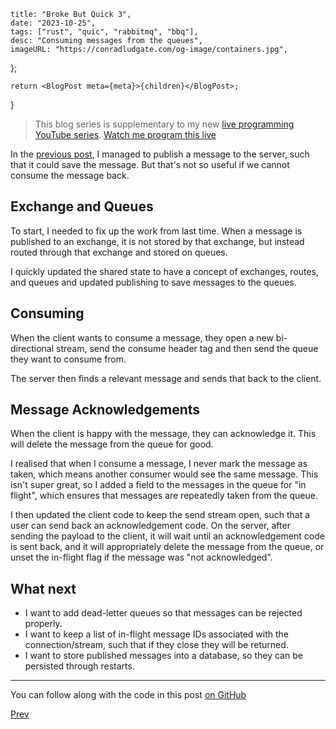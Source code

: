     title: "Broke But Quick 3",
    date: "2023-10-25",
    tags: ["rust", "quic", "rabbitmq", "bbq"],
    desc: "Consuming messages from the queues",
    imageURL: "https://conradludgate.com/og-image/containers.jpg",
};

    return <BlogPost meta={meta}>{children}</BlogPost>;
}

> This blog series is supplementary to my new [live programming YouTube series](https://www.youtube.com/playlist?list=PLviKKZqzhk18R69OM7EtMHGrKXCHHfdfl).
> [Watch me program this live](https://youtu.be/76zgCIgqMJM)

In the [previous post](/posts/bbq2), I managed to publish a message to the server, such that it could save the message.
But that's not so useful if we cannot consume the message back.

## Exchange and Queues

To start, I needed to fix up the work from last time. When a message is published to an exchange,
it is not stored by that exchange, but instead routed through that exchange and stored on queues.

I quickly updated the shared state to have a concept of exchanges, routes, and queues and updated publishing to save messages to the queues.

## Consuming

When the client wants to consume a message, they open a new bi-directional stream, send the consume header tag and then send the queue they
want to consume from.

The server then finds a relevant message and sends that back to the client.

## Message Acknowledgements

When the client is happy with the message, they can acknowledge it. This will delete the message from the queue for good.

I realised that when I consume a message, I never mark the message as taken, which means another consumer would see the same message.
This isn't super great, so I added a field to the messages in the queue for "in flight", which ensures that messages are repeatedly
taken from the queue.

I then updated the client code to keep the send stream open, such that a user can send back an acknowledgement code.
On the server, after sending the payload to the client, it will wait until an acknowledgement code is sent back,
and it will appropriately delete the message from the queue, or unset the in-flight flag if the message was "not acknowledged".

## What next

* I want to add dead-letter queues so that messages can be rejected properly.
* I want to keep a list of in-flight message IDs associated with the connection/stream, such that if they close they will be returned.
* I want to store published messages into a database, so they can be persisted through restarts.

---

You can follow along with the code in this post [on GitHub](https://github.com/conradludgate/broke-but-quick/tree/883dd684e341670457b90f1737431a09e4a31f9f)

[Prev](/posts/bbq2)
